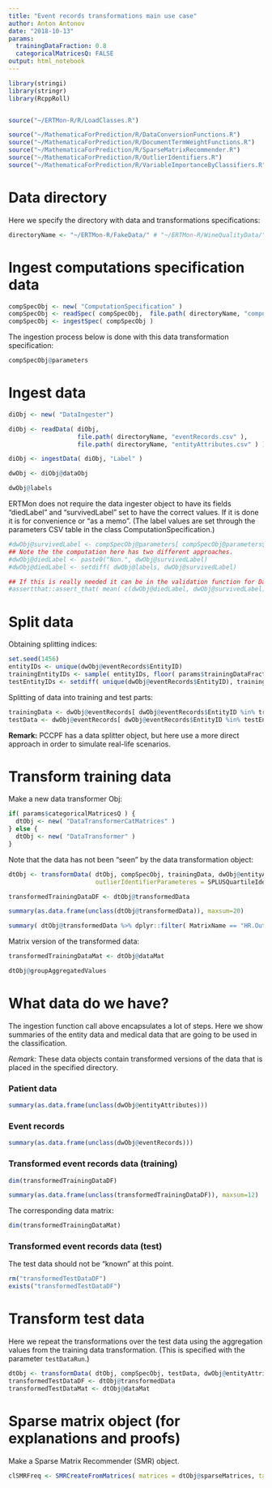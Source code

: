 ```yaml
---
title: "Event records transformations main use case"
author: Anton Antonov
date: "2018-10-13"
params:
  trainingDataFraction: 0.8
  categoricalMatricesQ: FALSE
output: html_notebook
---
```


```r
library(stringi)
library(stringr)
library(RcppRoll)


source("~/ERTMon-R/R/LoadClasses.R")

source("~/MathematicaForPrediction/R/DataConversionFunctions.R")
source("~/MathematicaForPrediction/R/DocumentTermWeightFunctions.R")
source("~/MathematicaForPrediction/R/SparseMatrixRecommender.R")
source("~/MathematicaForPrediction/R/OutlierIdentifiers.R")
source("~/MathematicaForPrediction/R/VariableImportanceByClassifiers.R" )
```


# Data directory

Here we specify the directory with data and transformations specifications:

```r
directoryName <- "~/ERTMon-R/FakeData/" # "~/ERTMon-R/WineQualityData/"
```


# Ingest computations specification data

```r
compSpecObj <- new( "ComputationSpecification" )
compSpecObj <- readSpec( compSpecObj,  file.path( directoryName, "computationSpecification.csv" ) )  
compSpecObj <- ingestSpec( compSpecObj )
```

The ingestion process below is done with this data transformation specification:

```r
compSpecObj@parameters
```

# Ingest data

```r
diObj <- new( "DataIngester")

diObj <- readData( diObj, 
                   file.path( directoryName, "eventRecords.csv" ),
                   file.path( directoryName, "entityAttributes.csv" ) )

diObj <- ingestData( diObj, "Label" )

dwObj <- diObj@dataObj
```

```r
dwObj@labels
```

ERTMon does not require the data ingester object to have its fields "diedLabel" and "survivedLabel" set to have the correct values.
If it is done it is for convenience or "as a memo". 
(The label values are set through the parameters CSV table in the class ComputationSpecification.)

```r
#dwObj@survivedLabel <- compSpecObj@parameters[ compSpecObj@parameters$Variable == "Label","Critical.label"]
## Note the the computation here has two different approaches.
#dwObj@diedLabel <- paste0("Non.", dwObj@survivedLabel)
#dwObj@diedLabel <- setdiff( dwObj@labels, dwObj@survivedLabel)
```

```r
## If this is really needed it can be in the validation function for DataWrapper.
#assertthat::assert_that( mean( c(dwObj@diedLabel, dwObj@survivedLabel) %in% dwObj@labels ) == 1 )
```

# Split data

Obtaining splitting indices: 

```r
set.seed(1456)
entityIDs <- unique(dwObj@eventRecords$EntityID)
trainingEntityIDs <- sample( entityIDs, floor( params$trainingDataFraction * length(entityIDs) ) )
testEntityIDs <- setdiff( unique(dwObj@eventRecords$EntityID), trainingEntityIDs )
```

Splitting of data into training and test parts:

```r
trainingData <- dwObj@eventRecords[ dwObj@eventRecords$EntityID %in% trainingEntityIDs, ]
testData <- dwObj@eventRecords[ dwObj@eventRecords$EntityID %in% testEntityIDs, ]
```
   
**Remark:** PCCPF has a data splitter object, but here use a more direct approach in order to simulate real-life scenarios.

# Transform training data

Make a new data transformer Obj:

```r
if( params$categoricalMatricesQ ) {
  dtObj <- new( "DataTransformerCatMatrices" )
} else {
  dtObj <- new( "DataTransformer" )
}
```

Note that the data has not been "seen" by the data transformation object:

```r
dtObj <- transformData( dtObj, compSpecObj, trainingData, dwObj@entityAttributes[ dwObj@entityAttributes$EntityID %in% trainingEntityIDs, ], 
                        outlierIdentifierParameteres = SPLUSQuartileIdentifierParameters) # also HampelIdentifierParameters or QuartileIdentifierParameters
```

```r
transformedTrainingDataDF <- dtObj@transformedData
```

```r
summary(as.data.frame(unclass(dtObj@transformedData)), maxsum=20)
```

```r
summary( dtObj@transformedData %>% dplyr::filter( MatrixName == "HR.OutFrc" ) )
```

Matrix version of the transformed data:

```r
transformedTrainingDataMat <- dtObj@dataMat
```

  
```r
dtObj@groupAggregatedValues
```
  
# What data do we have?

The ingestion function call above encapsulates a lot of steps. 
Here we show summaries of the entity data and medical data that are going to be used in the classification.

*Remark:* These data objects contain transformed versions of the data that is placed in the specified directory.


### Patient data

```r
summary(as.data.frame(unclass(dwObj@entityAttributes)))
```

### Event records

```r
summary(as.data.frame(unclass(dwObj@eventRecords)))
```

### Transformed event records data (training)

```r
dim(transformedTrainingDataDF)
```

```r
summary(as.data.frame(unclass(transformedTrainingDataDF)), maxsum=12)
```
 
The corresponding data matrix:

```r
dim(transformedTrainingDataMat)
```
 
### Transformed event records data (test)

The test data should not be "known" at this point.

```r
rm("transformedTestDataDF")
exists("transformedTestDataDF")
```


# Transform test data

Here we repeat the transformations over the test data using the aggregation values from the training data transformation.
(This is specified with the parameter `testDataRun`.)

```r
dtObj <- transformData( dtObj, compSpecObj, testData, dwObj@entityAttributes[ dwObj@entityAttributes$EntityID %in% testEntityIDs, ], testDataRun = TRUE )
transformedTestDataDF <- dtObj@transformedData 
transformedTestDataMat <- dtObj@dataMat
```

# Sparse matrix object (for explanations and proofs)

Make a Sparse Matrix Recommender (SMR) object.

```r
clSMRFreq <- SMRCreateFromMatrices( matrices = dtObj@sparseMatrices, tagTypes = names(dtObj@sparseMatrices), itemColumnName = "EntityID" )
```

